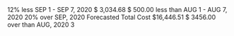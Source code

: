 
<Meta title="Pages/Dashboard" />

<Preview>
  <Story name="default">
    <Box style={{maxWidth: "1440px"}}>
      <Row>
        <Col lg={4} md={4} xs={4}>
          <Flex>
            <PieChart
              progress={88}
              size={96}
              strokeWidth={15}
              color="success"
              mr="1rem"
            >
              <Text className="chartValue" size="lg" tag="span" weight="medium">
                12%
              </Text>
              <Text className="chartCaption" size="xs" tag="span">
                less
              </Text>
            </PieChart>
            <Box shadow="shadow00" p={0}>
              <Text size="sm" tag="div" color={theme.colors.darks[3]}>
                SEP 1 - SEP 7, 2020
              </Text>
              <Text size="xxl" tag="div" weight="medium">
                $ 3,034.68
              </Text>
              <Text tag="div">
                $ 500.00
                <Text size="sm" tag="span" px=".5rem">
                  less than
                </Text>
                <Text size="sm" tag="span">
                  AUG 1 - AUG 7, 2020
                </Text>
              </Text>
            </Box>
          </Flex>
        </Col>
        <Col lg={4} md={4} xs={4}>
          <Flex>
            <PieChart
              progress={20}
              size={96}
              strokeWidth={15}
              color="danger"
              mr="1rem"
            >
              <Text className="chartValue" size="lg" tag="span" weight="medium">
                20%
              </Text>
              <Text className="chartCaption" size="xs" tag="span">
                over
              </Text>
            </PieChart>
            <Box shadow="shadow00" p={0}>
              <Text size="sm" tag="div" color={theme.colors.darks[3]}>
                SEP, 2020 Forecasted Total Cost
              </Text>
              <Text size="xxl" tag="div" weight="medium">
                $16,446.51
              </Text>
              <Text tag="div">
                $ 3456.00
                <Text size="sm" tag="span" px=".5rem">
                  over than
                </Text>
                <Text size="sm" tag="span">
                  AUG, 2020
                </Text>
              </Text>
            </Box>
          </Flex>
        </Col>
        <Col lg={4} md={8} xs={4}>
          <Visible md><Spacer height="2rem" /></Visible>
          3
        </Col>
      </Row>
    </Box>
  </Story>
</Preview>
